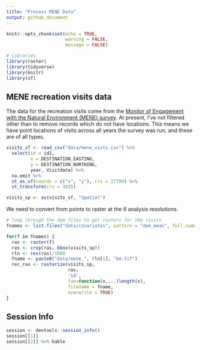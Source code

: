 ```yaml
---
title: "Process MENE Data"
output: github_document
---
```


```r
knitr::opts_chunk$set(echo = TRUE,
                      warning = FALSE,
                      message = FALSE)
```

```r
# Libraries
library(raster)
library(tidyverse)
library(knitr)
library(sf)
```

## MENE recreation visits data

The data for the recreation visits come from the [Monitor of Engagement with the Natural Environment (MENE) survey](https://www.gov.uk/government/collections/monitor-of-engagement-with-the-natural-environment-survey-purpose-and-results). At present, I've not filtered other than to remove records which do not have locations. This means we have point locations of visits across all years the survey was run, and these are of all types. 

```r
visits_sf <- read_csv("data/mene_vists.csv") %>% 
  select(id = id2,
         x = DESTINATION_EASTING,
         y = DESTINATION_NORTHING,
         year, Visitdate) %>% 
  na.omit %>% 
  st_as_sf(coords = c("x", "y"), crs = 27700) %>% 
  st_transform(crs = 3035)

visits_sp <- as(visits_sf, "Spatial")
```

We need to convert from points to raster at the 6 analysis resolutions.

```r
# loop through the dem files to get rasters for the visits
fnames <- list.files("data/covariates", pattern = "dem_mean", full.names = TRUE)

for(f in fnames) {
  ras <- raster(f)
  ras <- crop(ras, bbox(visits_sp))
  rln <- res(ras)/1000
  fname <- paste0("data/mene_", rln[1], "km.tif")
  rec_ras <- rasterize(visits_sp, 
                       ras, 
                       'id', 
                       fun=function(x,...)length(x), 
                       filename = fname,
                       overwrite = TRUE)
}
```

## Session Info

```r
session <- devtools::session_info()
session[[1]]
session[[2]] %>% kable
```